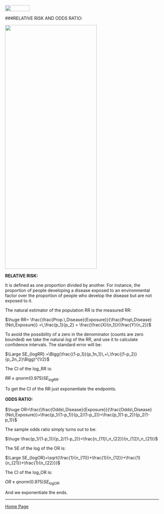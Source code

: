 <br>
<a href="http://rinterested.github.io/statistics/index.html">
<img HEIGHT="20" WIDTH="80" src="https://cloud.githubusercontent.com/assets/9312897/10556783/a27a26fa-745c-11e5-9b1a-2d5bd737387a.PNG"></a>


###RELATIVE RISK AND ODDS RATIO:

<img height="800" width="300" src="https://cloud.githubusercontent.com/assets/9312897/10680565/dfa1fd78-78ee-11e5-9390-fb63f6c7272d.png">

**RELATIVE RISK:**

It is defined as one proportion divided by another. For instance, the proportion of people developing a disease exposed to an environmental factor over the proportion of people who develop the disease but are not exposed to it.

The natural estimator of the population RR is the measured RR:

$\huge RR=  \frac{\frac{Prop.\,Disease}{Exposure}}{\frac{Prop\,Disease}{No\,Exposure}} =\,\frac{p_1}{p_2} = \frac{\frac{X}{n_1}}{\frac{Y}{n_2}}$

To avoid the possibility of a zero in the denominator (counts are zero bounded) we take the natural $log$ of the RR, and use it to calculate confidence intervals. The standard error will be:

$\Large SE_{logRR} =\Bigg(\frac{(1-p_1)}{p_1n_1}\,+\,\frac{(1-p_2)}{p_2n_2}\Bigg)^{1/2}$

The CI of the log_RR is:

$RR \pm qnorm(0.975) SE_{logRR}$.

To get the CI of the RR just exponentiate the endpoints.
<br><br>
**ODDS RATIO:**
<br><br>
$\huge OR=\frac{\frac{Odds\,Disease}{Exposure}}{\frac{Odds\,Disease}{No\,Exposure}}=\frac{p_1/(1-p_1)}{p_2/(1-p_2)}=\frac{p_1(1-p_2)}{p_2(1-p_1)}$

The sample odds ratio simply turns out to be:

$\huge \frac{p_1/(1-p_1)}{p_2/(1-p_2)}=\frac{n_{11}\,n_{22}}{n_{12}\,n_{21}}$

The SE of the log of the OR is:

$\Large SE_{logOR}=\sqrt{\frac{1}{n_{11}}+\frac{1}{n_{12}}+\frac{1}{n_{21}}+\frac{1}{n_{22}}}$

The CI of the log_OR is:

$OR \pm qnorm(0.975) SE_{logOR}$.

And we exponentiate the ends.

---

<a href="http://rinterested.github.io/statistics/index.html">Home Page</a>
